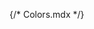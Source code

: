 {/* Colors.mdx */}


<Meta title="design system/Colors" />

<ColorPalette>
  <ColorItem
    title="theme.color.greyscale"
    subtitle="Some of the greys"
    colors={{
      White: "#FFFFFF",
      Alabaster: "#F8F8F8",
      Concrete: "#F3F3F3",
    }}
  />
  <ColorItem
    title="theme.color.primary"
    subtitle="Coral"
    colors={{ WildWatermelon: "#FF4785" }}
  />
  <ColorItem
    title="theme.color.secondary"
    subtitle="Ocean"
    colors={{ DodgerBlue: "#1EA7FD" }}
  />
  <ColorItem
    title="theme.color.positive"
    subtitle="Green"
    colors={{
      Apple: "rgba(102,191,60,1)",
      Apple80: "rgba(102,191,60,.8)",
      Apple60: "rgba(102,191,60,.6)",
      Apple30: "rgba(102,191,60,.3)",
    }}
  />
</ColorPalette>
